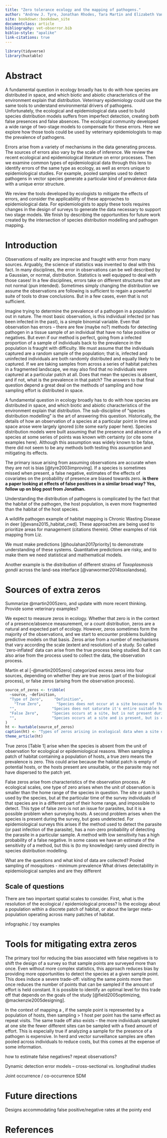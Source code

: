 ```yaml
---
title: "Zero tolerance ecology and the mapping of pathogens."
author: "Andrew J. Tyre, Jonathan Rhodes, Tara Martin and Elizabeth VanWormer"
site: bookdown::bookdown_site
documentclass: article
bibliography: vet-obserror.bib
biblio-style: "apalike"
link-citations: true
---
```


```r
library(tidyverse)
library(huxtable)
```


# Abstract

A fundamental question in ecology broadly has to do with how species are distributed in space, and which biotic and abiotic characteristics of the environment explain that distribution. Veterinary epidemiology could use the same tools to understand environmental drivers of pathogens. Unfortunately, the ecological and epidemiological data used to build species distribution models suffers from imperfect detection, creating both false presences and false absences. The ecological community developed a wide range of two-stage models to compensate for these errors. Here we explore how those tools could be used by veterinary epidemiologists to map the prevalence of pathogens.

Errors arise from a variety of mechanisms in the data generating process. The sources of errors also vary by the scale of inference. We review the recent ecological and epidemiological literature on error processes. Then we examine common types of epidemiological data through this lens to identify errors of the same type as ecology, as well as errors unique to epidemiological studies. For example, pooled samples used to detect pathogens in vector species generate a particular kind of prevalence data with a unique error structure. 

We review the tools developed by ecologists to mitigate the effects of errors, and consider the applicability of these approaches to epidemiological data. For epidemiologists to apply these tools requires changes in the design of surveys to generate the data necessary to support two stage models. We finish by describing the opportunities for future work created by the intersection of species distribution modelling and pathogen mapping. 

# Introduction

Observations of reality are imprecise and fraught with error from many sources. Arguably, the science of statistics was invented to deal with this fact. In many disciplines, the error in observations can be well described by a Gaussian, or normal, distribution. Statistics is well equipped to deal with those cases! In a few disciplines, errors take on different structures that are not normal (pun intended). Sometimes simply changing the distribution we assume the observations are following is sufficient to regain a powerful suite of tools to draw conclusions. But in a few cases, even that is not sufficient. 

Imagine trying to determine the prevalence of a pathogen in a population out in nature. The most basic observation, is this individual infected (or has been infected in the past), is a simple binomial variable. Even that observation has errors -- there are few (maybe no?) methods for detecting pathogen in a tissue sample of an individual that have no false positive or negatives. But even if our method is perfect, going from a infected proportion of a sample of individuals back to the prevalence in the population is fraught with difficulty. We must assume that the individuals captured are a random sample of the population; that is, infected and uninfected individuals are both randomly distributed and equally likely to be captured. If we are taking samples from across a series of habitat patches in a fragmented landscape, we may also find that no individuals were captured at a particular patch at all. Does that mean the species is absent, and if not, what is the prevalence in that patch? The answers to that final question depend a great deal on the methods of sampling and how sampling effort is distributed in space.

A fundamental question in ecology broadly has to do with how species are distributed in space, and which biotic and abiotic characteristics of the environment explain that distribution. The sub-discipline of "species distribution modelling" is the art of answering this question. Historically, the details of how an observation of a species at a particular point in time and space arose were largely ignored (cite some early paper here). Species distribution models were built assuming that the presence and absence of a species at some series of points was known with certainty (or cite some examples here). Although this assumption was widely known to be false, there did not seem to be any methods both testing this assumption and mitigating its effects. 

The primary issue arising from assuming observations are accurate when they are not is bias [@tyre2003improving]. If a species is sometimes missed when present, a false negative, estimates of the effects of covariates on the probability of presence are biased towards zero. **is there a paper looking at effects of false positives in a similar broad way? Yes, follow up on blog post from Jonathan.**

Understanding the distribution of pathogens is complicated by the fact that the habitat of the pathogen, the host population, is even more fragmented than the habitat of the host species. 

A wildlife pathogen example of habitat mapping is Chronic Wasting Disease in deer [@evans2015_habitat_cwd]. These approaches are being used to prioritize areas for management (citations therein). Other examples of risk mapping from Liz.

We must make predictions [@houlahan2017priority] to demonstrate understanding of these systems. Quantitative predictions are risky, and to make them we need statistical and mathematical models.

Another example is the distribution of different strains of *Toxoplasmosis gondii* across the land-sea interface [@vanwormer2014toxolandsea]. 

# Sources of extra zeros

Summarize @martin2005zero, and update with more recent thinking. Provide some veterinary examples?

We expect to measure zeros in ecology. Whether that zero is in the context of a presence/absence measurement, or a count distribution, zeros are a natural and expected part of ecology. However, zeros sometimes form the majority of the observations, and we start to encounter problems building predictive models on that basis. Zeros arise from a number of mechanisms that vary according the scale (extent and resolution) of a study. So called 'zero-inflated' data can arise from the true process being studied. But it can also arise from the process used to collect the data, the observation process. 

Martin et al [-@martin2005zero] categorized excess zeros into four sources, depending on whether they are true zeros (part of the biological process), or false zeros (arising from the observation process). 

```r
source_of_zeros <- tribble(
  ~source, ~definition,
  "Type of Zero",     "Definition",
    "True Zero",       "Species does not occur at a site because of the ecological process, or effect, under study.",
  "",                "Species does not saturate it's entire suitable habitat, by chance.",
  "False Zero",      "Species occurs at a site, but is not present during the survey period.",
  "",                "Species occurs at a site and is present, but is cryptic and difficult to detect."
)
ht <- huxtable(source_of_zeros)
caption(ht) <- "Types of zeros arising in ecological data when a site or patch of habitat is the focus of prediction."
theme_article(ht)
```

True zeros [Table 1] arise when the species is absent from the unit of observation for ecological or epidemiological reasons. When sampling a patch of habitat containing a population of hosts, a true zero means the prevalence is zero. This could arise because the habitat patch is empty of potential hosts, or the hosts present are unsuitable, or the parasite may not have dispersed to the patch yet. 

False zeros arise from characteristics of the observation process. At ecological scales, one type of zero arises when the unit of observation is smaller than the home range of the species in question. The site or patch is used by the species, but at the particular time of the survey individuals of that species are in a different part of their home range, and impossible to detect. This type of false zero is not an issue for parasites, but it is a possible problem when surveying hosts. A second problem arises when the species is present during the survey, but goes undetected. For epidemiological surveys this arises if the method used to detect the parasite (or past infection of the parasite), has a non-zero probability of detecting the parasite in a particular sample. A method with low sensitivity has a high probability of a false negative. In some cases we have an estimate of the sensitivity of a method, but this is (to my knowledge) rarely used directly in species distribution modelling.  

What are the questions and what kind of data are collected?
Pooled sampling of mosquitoes - minimum prevalence
What drives detectability in epidemiological samples and are they different 

## Scale of questions

There are two important spatial scales to consider. First, what is the resolution of the ecological / epidemiological process? Is the ecology about a population within a discrete patch of habitat, or about the larger meta-population operating across many patches of habitat. 

infographic / toy examples

# Tools for mitigating extra zeros

The primary tool for reducing the bias associated with false negatives is to shift the design of a survey so that sample points are surveyed more than once. Even without more complex statistics, this approach reduces bias by providing more opportunities to detect the species at a given sample point. This does induce a severe trade-off: visiting the same points more than once reduces the number of points that can be sampled if the amount of effort is held constant. It is possible to identify an optimal level for this trade off that depends on the goals of the study [@field2005optimizing, @mackenzie2005designing]. 

In the context of mapping a , if the sample point is represented by a population of hosts, then sampling > 1 host per point has the same effect as repeat visits. The same trade off also exists -- the more individuals sampled at one site the fewer different sites can be sampled with a fixed amount of effort. This is especially true if analyzing a sample for the presence of a pathogen is expensive. In herd and vector surveillance samples are often pooled across individuals to reduce costs, but this comes at the expense of some information.

how to estimate false negatives? repeat observations?

Dynamic detection error models -- cross-sectional vs. longitudinal studies

Joint occurrence / co-occurrence SDM

# Future directions

Designs accommodating false positive/negative rates at the pointy end

# References {-}


